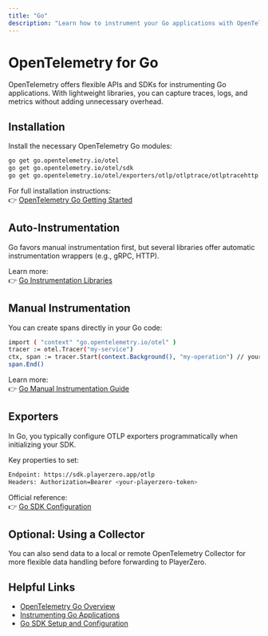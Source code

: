 ```yaml
---
title: "Go"
description: "Learn how to instrument your Go applications with OpenTelemetry and send data to PlayerZero."
---
```



# OpenTelemetry for Go

OpenTelemetry offers flexible APIs and SDKs for instrumenting Go applications. With lightweight libraries, you can capture traces, logs, and metrics without adding unnecessary overhead.

## Installation

Install the necessary OpenTelemetry Go modules:

```bash
go get go.opentelemetry.io/otel
go get go.opentelemetry.io/otel/sdk
go get go.opentelemetry.io/otel/exporters/otlp/otlptrace/otlptracehttp
```

For full installation instructions:  
👉 [OpenTelemetry Go Getting Started](https://opentelemetry.io/docs/instrumentation/go/)

## Auto-Instrumentation

<AutoInstrumentation/>

Go favors manual instrumentation first, but several libraries offer automatic instrumentation wrappers (e.g., gRPC, HTTP).

Learn more:  
👉 [Go Instrumentation Libraries](https://opentelemetry.io/docs/instrumentation/go/libraries/)

## Manual Instrumentation

<ManualInstrumentation/>

You can create spans directly in your Go code:

```bash
import ( "context" "go.opentelemetry.io/otel" )
tracer := otel.Tracer("my-service")
ctx, span := tracer.Start(context.Background(), "my-operation") // your application logic
span.End()
```

Learn more:  
👉 [Go Manual Instrumentation Guide](https://opentelemetry.io/docs/instrumentation/go/manual/)

## Exporters

<ExporterOverview/>

In Go, you typically configure OTLP exporters programmatically when initializing your SDK.

Key properties to set:

```bash
Endpoint: https://sdk.playerzero.app/otlp 
Headers: Authorization=Bearer <your-playerzero-token>
```

Official reference:  
👉 [Go SDK Configuration](https://opentelemetry.io/docs/instrumentation/go/sdk/)

## Optional: Using a Collector

<CollectorOptional/>

You can also send data to a local or remote OpenTelemetry Collector for more flexible data handling before forwarding to PlayerZero.

## Helpful Links

<HelpfulLinksIntro/>

- [OpenTelemetry Go Overview](https://opentelemetry.io/docs/instrumentation/go/)
- [Instrumenting Go Applications](https://opentelemetry.io/docs/instrumentation/go/manual/)
- [Go SDK Setup and Configuration](https://opentelemetry.io/docs/instrumentation/go/sdk/)

